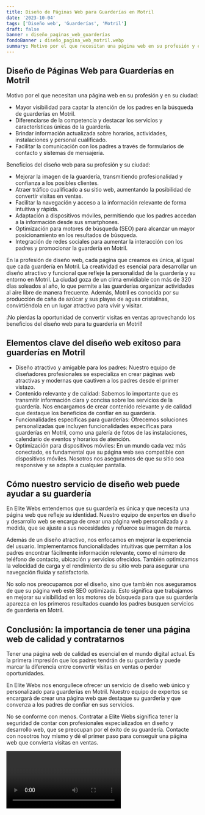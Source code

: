 ```yaml
---
title: Diseño de Páginas Web para Guarderías en Motril
date: '2023-10-04'
tags: ['Diseño web', 'Guarderías', 'Motril']
draft: false
banner : diseño_paginas_web_guarderías
fondoBanner : diseño_pagina_web_motril.webp
summary: Motivo por el que necesitan una página web en su profesión y en su ciudad
---
```


## **Diseño de Páginas Web para Guarderías en Motril**

Motivo por el que necesitan una página web en su profesión y en su ciudad:

- Mayor visibilidad para captar la atención de los padres en la búsqueda de guarderías en Motril.
- Diferenciarse de la competencia y destacar los servicios y características únicas de la guardería.
- Brindar información actualizada sobre horarios, actividades, instalaciones y personal cualificado.
- Facilitar la comunicación con los padres a través de formularios de contacto y sistemas de mensajería.

Beneficios del diseño web para su profesión y su ciudad:

- Mejorar la imagen de la guardería, transmitiendo profesionalidad y confianza a los posibles clientes.
- Atraer tráfico cualificado a su sitio web, aumentando la posibilidad de convertir visitas en ventas.
- Facilitar la navegación y acceso a la información relevante de forma intuitiva y rápida.
- Adaptación a dispositivos móviles, permitiendo que los padres accedan a la información desde sus smartphones.
- Optimización para motores de búsqueda (SEO) para alcanzar un mayor posicionamiento en los resultados de búsqueda.
- Integración de redes sociales para aumentar la interacción con los padres y promocionar la guardería en Motril.

En la profesión de diseño web, cada página que creamos es única, al igual que cada guardería en Motril. La creatividad es esencial para desarrollar un diseño atractivo y funcional que refleje la personalidad de la guardería y su entorno en Motril. La ciudad goza de un clima envidiable con más de 320 días soleados al año, lo que permite a las guarderías organizar actividades al aire libre de manera frecuente. Además, Motril es conocida por su producción de caña de azúcar y sus playas de aguas cristalinas, convirtiéndola en un lugar atractivo para vivir y visitar.

¡No pierdas la oportunidad de convertir visitas en ventas aprovechando los beneficios del diseño web para tu guardería en Motril!

<GifSeo />

<Cta />

## Elementos clave del diseño web exitoso para guarderías en Motril

- Diseño atractivo y amigable para los padres: Nuestro equipo de diseñadores profesionales se especializa en crear páginas web atractivas y modernas que cautiven a los padres desde el primer vistazo.
- Contenido relevante y de calidad: Sabemos lo importante que es transmitir información clara y concisa sobre los servicios de la guardería. Nos encargamos de crear contenido relevante y de calidad que destaque los beneficios de confiar en su guardería.
- Funcionalidades específicas para guarderías: Ofrecemos soluciones personalizadas que incluyen funcionalidades específicas para guarderías en Motril, como una galería de fotos de las instalaciones, calendario de eventos y horarios de atención.
- Optimización para dispositivos móviles: En un mundo cada vez más conectado, es fundamental que su página web sea compatible con dispositivos móviles. Nosotros nos aseguramos de que su sitio sea responsive y se adapte a cualquier pantalla.

## Cómo nuestro servicio de diseño web puede ayudar a su guardería

En Elite Webs entendemos que su guardería es única y que necesita una página web que refleje su identidad. Nuestro equipo de expertos en diseño y desarrollo web se encarga de crear una página web personalizada y a medida, que se ajuste a sus necesidades y refuerce su imagen de marca.

Además de un diseño atractivo, nos enfocamos en mejorar la experiencia del usuario. Implementamos funcionalidades intuitivas que permitan a los padres encontrar fácilmente información relevante, como el número de teléfono de contacto, ubicación y servicios ofrecidos. También optimizamos la velocidad de carga y el rendimiento de su sitio web para asegurar una navegación fluida y satisfactoria.

No solo nos preocupamos por el diseño, sino que también nos aseguramos de que su página web esté SEO optimizada. Esto significa que trabajamos en mejorar su visibilidad en los motores de búsqueda para que su guardería aparezca en los primeros resultados cuando los padres busquen servicios de guardería en Motril.

## Conclusión: la importancia de tener una página web de calidad y contratarnos

Tener una página web de calidad es esencial en el mundo digital actual. Es la primera impresión que los padres tendrán de su guardería y puede marcar la diferencia entre convertir visitas en ventas o perder oportunidades.

En Elite Webs nos enorgullece ofrecer un servicio de diseño web único y personalizado para guarderías en Motril. Nuestro equipo de expertos se encargará de crear una página web que destaque su guardería y que convenza a los padres de confiar en sus servicios.

No se conforme con menos. Contratar a Elite Webs significa tener la seguridad de contar con profesionales especializados en diseño y desarrollo web, que se preocupan por el éxito de su guardería. Contacte con nosotros hoy mismo y dé el primer paso para conseguir una página web que convierta visitas en ventas.

<Video />

<CtaBot job='Guarderías' city='Motril'/>

<Gmaps query='Motril+españa+maps' />